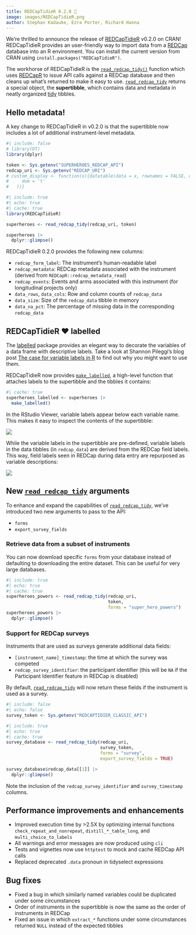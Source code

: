 ```yaml
---
title: REDCapTidieR 0.2.0 🦃
image: images/REDCapTidieR.png
author: Stephan Kadauke, Ezra Porter, Richard Hanna
---
```


We're thrilled to announce the release of [REDCapTidieR](https://chop-cgtinformatics.github.io/REDCapTidieR/) v0.2.0 on CRAN! REDCapTidieR provides an user-friendly way to import data from a [REDCap](https://www.project-redcap.org/) database into an R environment. You can install the current version from CRAN using `install.packages("REDCapTidieR")`.

The workhorse of REDCapTidieR is the [`read_redcap_tidy()`](https://chop-cgtinformatics.github.io/REDCapTidieR/reference/read_redcap_tidy.html) function which uses [REDCapR](https://ouhscbbmc.github.io/REDCapR/) to issue API calls against a REDCap database and then cleans up what's returned to make it easy to use. [`read_redcap_tidy`](https://chop-cgtinformatics.github.io/REDCapTidieR/reference/read_redcap_tidy.html) returns a special object, the **supertibble**, which contains data and metadata in neatly organized [tidy](https://vita.had.co.nz/papers/tidy-data.pdf) tibbles.

## Hello metadata!

A key change to REDCapTidieR in v0.2.0 is that the supertibble now includes a lot of additional instrument-level metadata.

```r
#| include: false
# library(DT)
library(dplyr)

token <- Sys.getenv("SUPERHEROES_REDCAP_API")
redcap_uri <- Sys.getenv("REDCAP_URI")
# custom_display <- function(x){datatable(data = x, rownames = FALSE, options = list(
#     dom = 't'
#   ))}
```

```r
#| include: true
#| echo: true
#| cache: true
library(REDCapTidieR)

superheroes <- read_redcap_tidy(redcap_uri, token)

superheroes |>
  dplyr::glimpse()
```

REDCapTidieR 0.2.0 provides the following new columns:

-   `redcap_form_label`: The instrument's human-readable label
-   `redcap_metadata`: REDCap metadata associated with the instrument (derived from `REDCapR::redcap_metadata_read`)
-   `redcap_events`: Events and arms associated with this instrument (for longitudinal projects only)
-   `data_rows`, `data_cols`: Row and column counts of `redcap_data`
-   `data_size`: Size of the `redcap_data` tibble in memory
-   `data_na_pct`: The percentage of missing data in the corresponding `redcap_data`

## REDCapTidieR ❤️ labelled

The [labelled](https://larmarange.github.io/labelled/) package provides an elegant way to decorate the variables of a data frame with descriptive labels. Take a look at Shannon Pileggi's blog post [The case for variable labels in R](https://www.pipinghotdata.com/posts/2022-09-13-the-case-for-variable-labels-in-r/) to find out why you might want to use them.

REDCapTidieR now provides [`make_labelled`](https://chop-cgtinformatics.github.io/REDCapTidieR/reference/make_labelled.html), a high-level function that attaches labels to the supertibble and the tibbles it contains:

```r
#| cache: true
superheroes_labelled <- superheroes |>
  make_labelled()
```

In the RStudio Viewer, variable labels appear below each variable name. This makes it easy to inspect the contents of the supertibble:

![](images/labelled_supertibble.png){fig-alt="Labelled supertibble"}

While the variable labels in the supertibble are pre-defined, variable labels in the data tibbles (in `redcap_data`) are derived from the REDCap field labels. This way, field labels seen in REDCap during data entry are repurposed as variable descriptions:

![](images/labelled_tibble.png){fig-alt="Labelled tibble"}

## New [`read_redcap_tidy`](https://chop-cgtinformatics.github.io/REDCapTidieR/reference/read_redcap_tidy.html) arguments

To enhance and expand the capabilities of [`read_redcap_tidy`](https://chop-cgtinformatics.github.io/REDCapTidieR/reference/read_redcap_tidy.html), we've introduced two new arguments to pass to the API:

-   `forms`
-   `export_survey_fields`

### Retrieve data from a subset of instruments

You can now download specific `forms` from your database instead of defaulting to downloading the entire dataset. This can be useful for very large databases.

```r
#| include: true
#| echo: true
#| cache: true
superheroes_powers <- read_redcap_tidy(redcap_uri, 
                                       token, 
                                       forms = "super_hero_powers")
superheroes_powers |> 
  dplyr::glimpse()
```

### Support for REDCap surveys

Instruments that are used as surveys generate additional data fields:

-   `[instrument_name]_timestamp`: the time at which the survey was competed
-   `redcap_survey_identifier`: the participant identifier (this will be `NA` if the Participant Identifier feature in REDCap is disabled)

By default, [`read_redcap_tidy`](https://chop-cgtinformatics.github.io/REDCapTidieR/reference/read_redcap_tidy.html) will now return these fields if the instrument is used as a survey. 

```r
#| include: false
#| echo: false
survey_token <- Sys.getenv("REDCAPTIDIER_CLASSIC_API")
```

```r
#| include: true
#| echo: true
#| cache: true
survey_database <- read_redcap_tidy(redcap_uri,
                                    survey_token,
                                    forms = "survey",
                                    export_survey_fields = TRUE)

survey_database$redcap_data[[1]] |> 
  dplyr::glimpse()
```

Note the inclusion of the `redcap_survey_identifier` and `survey_timestamp` columns.

## Performance improvements and enhancements

-   Improved execution time by >2.5X by optimizing internal functions `check_repeat_and_nonrepeat`, `distill_*_table_long`, and `multi_choice_to_labels`
-   All warnings and error messages are now produced using `cli`
-   Tests and vignettes now use `httptest` to mock and cache REDCap API calls
-   Replaced deprecated `.data` pronoun in tidyselect expressions

## Bug fixes

-   Fixed a bug in which similarly named variables could be duplicated under some circumstances
-   Order of instruments in the supertibble is now the same as the order of instruments in REDCap
-   Fixed an issue in which `extract_*` functions under some circumstances returned `NULL` instead of the expected tibbles
